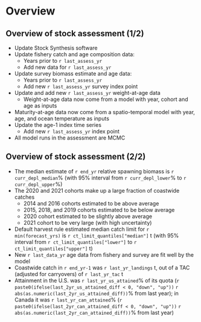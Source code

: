 # Overview

## Overview of stock assessment (1/2)
* Update Stock Synthesis software
* Update fishery catch and age composition data:
  - Years prior to `r last_assess_yr`
  - Add new data for `r last_assess_yr`
* Update survey biomass estimate and age data:
  - Years prior to `r last_assess_yr`
  - Add new `r last_assess_yr` survey index point
* Update and add new `r last_assess_yr` weight-at-age data
  - Weight-at-age data now come from a model with year, cohort and age
    as inputs
* Maturity-at-age data now come from a spatio-temporal model with year, age,
  and ocean temperature as inputs
* Update the age-1 index time series
  - Add new `r last_assess_yr` index point
* All model runs in the assessment are MCMC

## Overview of stock assessment (2/2)

* The median estimate of `r end_yr` relative spawning biomass is
  `r curr_depl_median`% (with 95% interval from `r curr_depl_lower`%
   to `r curr_depl_upper`%)
* The 2020 and 2021 cohorts make up a large fraction of coastwide catches
  - 2014 and 2016 cohorts estimated to be above average
  - 2015, 2018, and 2019 cohorts estimated to be below average
  - 2020 cohort estimated to be slightly above average
  - 2021 cohort to be very large (with high uncertainty)
* Default harvest rule estimated median catch limit for `r min(forecast_yrs)`
  is `r ct_limit_quantiles["median"]` t (with 95% interval from
  `r ct_limit_quantiles["lower"]` to `r ct_limit_quantiles["upper"]` t)
* New `r last_data_yr` age data from fishery and survey are fit well by the
  model
* Coastwide catch in `r end_yr-1` was `r last_yr_landings` t, out of a TAC
  (adjusted for carryovers) of `r last_yr_tac` t
* Attainment in the U.S. was `r last_yr_us_attained`% of its quota
  (`r paste0(ifelse(last_2yr_us_attained_diff < 0, "down", "up"))`
  `r abs(as.numeric(last_2yr_us_attained_diff))`% from last year); in
  Canada it was `r last_yr_can_attained`%
  (`r paste0(ifelse(last_2yr_can_attained_diff < 0, "down", "up"))`
  `r abs(as.numeric(last_2yr_can_attained_diff))`% from last year)

